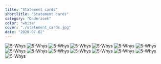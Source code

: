 ```yaml
---
title: "Statement cards"
shortTitle: "Statement cards"
category: "Onderzoek"
color: "white"
cover: "./statement_cards.jpg"
date: "2020-07-02"
---
```


![5-Whys](http://localhost:8000/images/stappen/statement_cards/Docent-niet-horen.png "5-whys")
![5-Whys](http://localhost:8000/images/stappen/statement_cards/Emoties-fijn-voor-docent.png "5-whys")
![5-Whys](http://localhost:8000/images/stappen/statement_cards/Emoties-for-understainding.png "5-whys")
![5-Whys](http://localhost:8000/images/stappen/statement_cards/Geen-camera.png "5-whys")
![5-Whys](http://localhost:8000/images/stappen/statement_cards/Geen-vraag-stellen.png "5-whys")
![5-Whys](http://localhost:8000/images/stappen/statement_cards/Geen-zoomfunctie.png "5-whys")
![5-Whys](http://localhost:8000/images/stappen/statement_cards/Goed-plannen.png "5-whys")
![5-Whys](http://localhost:8000/images/stappen/statement_cards/Ijsbreker-acceptatie.png "5-whys")
![5-Whys](http://localhost:8000/images/stappen/statement_cards/Interactie-boven-emoties.png "5-whys")
![5-Whys](http://localhost:8000/images/stappen/statement_cards/Klas-positief.png "5-whys")
![5-Whys](http://localhost:8000/images/stappen/statement_cards/Lichtinval.png "5-whys")
![5-Whys](http://localhost:8000/images/stappen/statement_cards/Schuldig-vooraanzitten.png "5-whys")
![5-Whys](http://localhost:8000/images/stappen/statement_cards/Theoriedagen-thuis.png "5-whys")
![5-Whys](http://localhost:8000/images/stappen/statement_cards/Tijd-voor-mezelf.png "5-whys")
![5-Whys](http://localhost:8000/images/stappen/statement_cards/Zien-van-medestudenten.png "5-whys")
